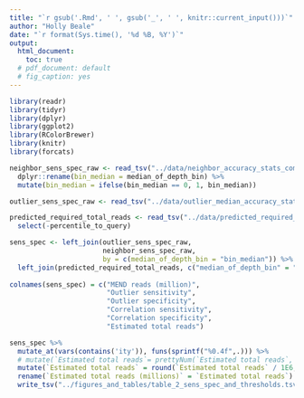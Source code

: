 ```yaml
---
title: "`r gsub('.Rmd', ' ', gsub('_', ' ', knitr::current_input()))`"
author: "Holly Beale"
date: "`r format(Sys.time(), '%d %B, %Y')`"
output:
  html_document:
    toc: true
  # pdf_document: default
  # fig_caption: yes
---
```


```r


library(readr)
library(tidyr)
library(dplyr)
library(ggplot2)
library(RColorBrewer)
library(knitr)
library(forcats)

```

```r

neighbor_sens_spec_raw <- read_tsv("../data/neighbor_accuracy_stats_combo_for_pub.tsv") %>% 
  dplyr::rename(bin_median = median_of_depth_bin) %>%
  mutate(bin_median = ifelse(bin_median == 0, 1, bin_median))

outlier_sens_spec_raw <- read_tsv("../data/outlier_median_accuracy_stats_combo_for_pub.tsv") 

predicted_required_total_reads <- read_tsv("../data/predicted_required_total_reads_within_limits.tsv") %>%
  select(-percentile_to_query)

sens_spec <- left_join(outlier_sens_spec_raw,
                       neighbor_sens_spec_raw,
                       by = c(median_of_depth_bin = "bin_median")) %>%
  left_join(predicted_required_total_reads, c("median_of_depth_bin" = "proposed_threshold"))
  
colnames(sens_spec) = c("MEND reads (million)",
                        "Outlier sensitivity",
                        "Outlier specificity",
                        "Correlation sensitivity",
                        "Correlation specificity",
                        "Estimated total reads")

sens_spec %>%
  mutate_at(vars(contains('ity')), funs(sprintf("%0.4f",.))) %>%  
  # mutate(`Estimated total reads`= prettyNum(`Estimated total reads`, big.mark = ","))  %>%  
  mutate(`Estimated total reads` = round(`Estimated total reads` / 1E6, 1))  %>%  
  rename(`Estimated total reads (millions)` = `Estimated total reads`)  %>% 
  write_tsv("../figures_and_tables/table_2_sens_spec_and_thresholds.tsv")

```
